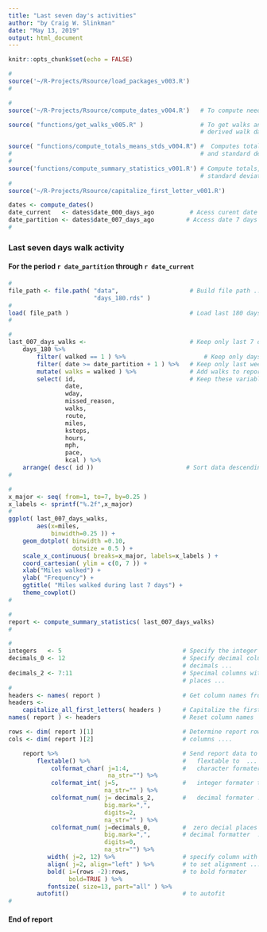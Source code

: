 ```yaml
---
title: "Last seven day's activities"
author: "by Craig W. Slinkman"
date: "May 13, 2019"
output: html_document
---
```


```r
knitr::opts_chunk$set(echo = FALSE)
```


```r
#
source('~/R-Projects/Rsource/load_packages_v003.R')
#
```

```r
#
source('~/R-Projects/Rsource/compute_dates_v004.R')   # To compute needed dates ...          

source( "functions/get_walks_v005.R" )                # To get walks and compute
                                                      # derived walk data ...

source( "functions/compute_totals_means_stds_v004.R") #  Computes totals, means,
#                                                     # and standard deviations
#
source('functions/compute_summary_statistics_v001.R') # Compute totals, means, and
                                                      # standard deviations ...
#
source('~/R-Projects/Rsource/capitalize_first_letter_v001.R')
```

```r
dates <- compute_dates()
date_current   <- dates$date_000_days_ago          # Acess curent date ,..
date_partition <- dates$date_007_days_ago         # Access date 7 days ago ...
#
```

### Last seven days walk activity
#### For the period `r date_partition` through `r date_current`


```r
#
file_path <- file.path( "data",                    # Build file path ...
                        "days_180.rds" )
#
load( file_path )                                  # Load last 180 days od data ...
#
```

```r
#
last_007_days_walks <-                             # Keep only last 7 days of
    days_180 %>%
        filter( walked == 1 ) %>%                      # Keep only days with walks ....
        filter( date >= date_partition + 1 ) %>%   # Keep only last week ...
        mutate( walks = walked ) %>%               # Add walks to report data ...
        select( id,                                # Keep these variables only ...
                date,
                wday,
                missed_reason,
                walks,
                route,
                miles,
                ksteps,
                hours,
                mph,
                pace,
                kcal ) %>% 
    arrange( desc( id ))                          # Sort data descending order by                                                        # date 
#
```

```r
#
x_major <- seq( from=1, to=7, by=0.25 )
x_labels <- sprintf("%.2f",x_major)
#
ggplot( last_007_days_walks, 
        aes(x=miles,
            binwidth=0.25 )) +
    geom_dotplot( binwidth =0.10,
                  dotsize = 0.5 ) +
    scale_x_continuous( breaks=x_major, labels=x_labels ) +
    coord_cartesian( ylim = c(0, 7 )) +
    xlab("Miles walked") +
    ylab( "Frequency") +
    ggtitle( "Miles walked during last 7 days") +
    theme_cowplot()
#
```

```r
#
report <- compute_summary_statistics( last_007_days_walks)
#
```


```r
#
integers   <- 5                                  # Specify the integer columns ...
decimals_0 <- 12                                 # Specify decimal columns with zero
                                                 # decimals ...
decimals_2 <- 7:11                               # Specimal columns with two decimal
                                                 # places ...
#
headers <- names( report )                       # Get column names from report ...
headers <- 
    capitalize_all_first_letters( headers )      # Capitalize the first letter
names( report ) <- headers                       # Reset column names

rows <- dim( report )[1]                         # Determine report rows and
cols <- dim( report )[2]                         # columns ....

    report %>%                                   # Send report data to
        flextable() %>%                          #   flextable to  ...
            colformat_char( j=1:4,               #   character formater to ...
                            na_str="") %>% 
            colformat_int( j=5,                  #   integer formater to ...
                           na_str="" ) %>% 
            colformat_num( j= decimals_2,        #   decimal formater ...
                           big.mark=",",
                           digits=2,
                           na_str="" ) %>% 
            colformat_num( j=decimals_0,         #  zero decial places formatter
                           big.mark=",",         # decimal formatter  ...
                           digits=0,
                           na_str="") %>% 
           width( j=2, 12) %>%                   # specify column with ,,,
           align( j=2, align="left" ) %>%        # to set alignment ...
           bold( i=(rows -2):rows,               # to bold formater 
                 bold=TRUE ) %>% 
           fontsize( size=13, part="all" ) %>% 
        autofit()                                # to autofit
#
```

#### End of report